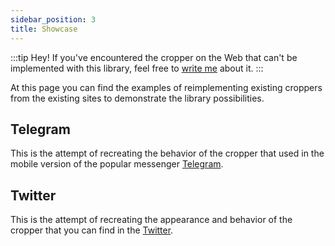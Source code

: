 ```yaml
---
sidebar_position: 3
title: Showcase
---
```



:::tip Hey!
If you've encountered the cropper on the Web that can't be implemented with this library, feel free to [write me](mailto:norserium@gmail.com) about it.
:::

At this page you can find the examples of reimplementing existing croppers from the existing sites to demonstrate the library possibilities.

## Telegram

This is the attempt of recreating the behavior of the cropper that used in the mobile version of the popular messenger [Telegram](https://telegram.org).


<TelegramShowcase/>


## Twitter

This is the attempt of recreating the appearance and behavior of the cropper that you can find in the [Twitter](https://twitter.com).


<TwitterShowcase/>
